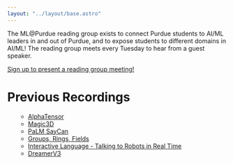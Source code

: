 ```yaml
---
layout: "../layout/base.astro"
---
```



<ContentSection title="Reading Group">
<p>
The ML@Purdue reading group exists to connect Purdue students to AI/ML leaders in and out of Purdue, and to expose students to different domains in AI/ML! The reading group meets every Tuesday to hear from a guest speaker.
</p>

<a href='https://docs.google.com/spreadsheets/d/16V_z1OMkjYQt22k-bnTAE7bMVVCqj6QBVt9pVhuJ14I/edit#gid=0' class="underline" target='_blank'>
Sign up to present a reading group meeting!
</a>

<h1 class="font-bold text-xl">
Previous Recordings
</h1>
<ul>

- [AlphaTensor](https://youtu.be/HC1TZxZSXgo)
- [Magic3D](https://youtu.be/bdEn1RISL_0)
- [PaLM SayCan](https://youtu.be/MJTcL-n4ZBk)
- [Groups, Rings, Fields](https://youtu.be/PmdDPGMQgC8)
- [Interactive Language - Talking to Robots in Real Time](https://www.youtube.com/watch?v=P5_7GRgHwL4)
- [DreamerV3](https://youtu.be/Zk7ZopIYE4o)


</ul>
</ContentSection>
